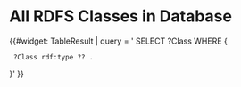 = All RDFS Classes in Database =

{{#widget: TableResult |
query = '
SELECT ?Class WHERE { 
  ?Class rdf:type ?? .  
}'
}}